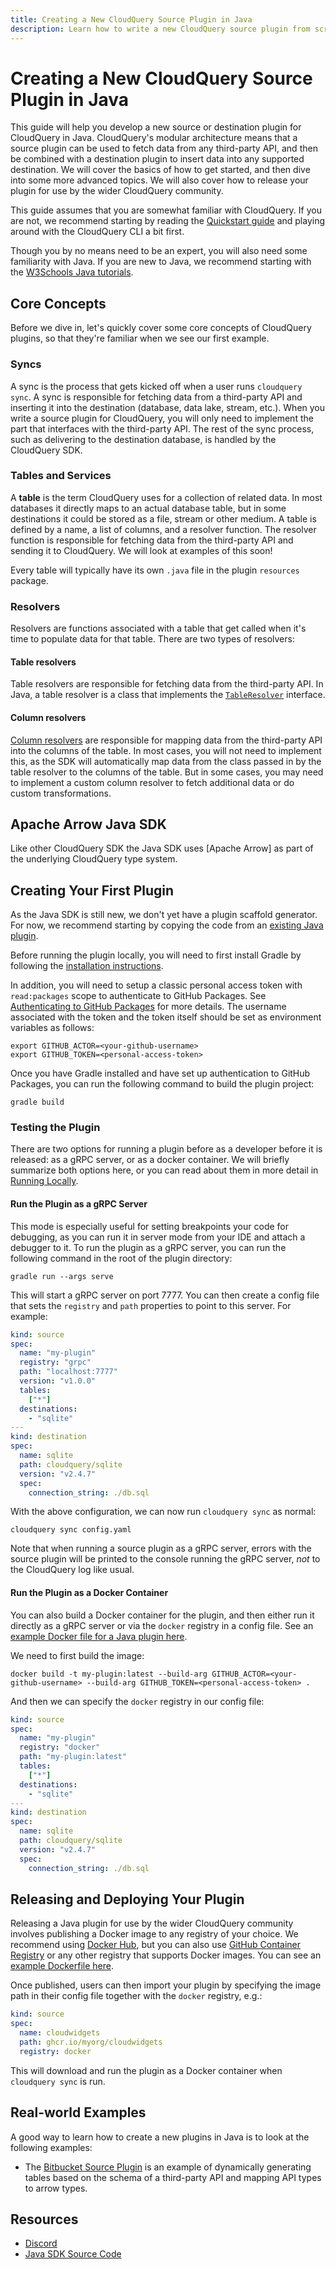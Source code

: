 ```yaml
---
title: Creating a New CloudQuery Source Plugin in Java
description: Learn how to write a new CloudQuery source plugin from scratch in Java.
---
```


# Creating a New CloudQuery Source Plugin in Java

This guide will help you develop a new source or destination plugin for CloudQuery in Java. CloudQuery's modular architecture means that a source plugin can be used to fetch data from any third-party API, and then be combined with a destination plugin to insert data into any supported destination. We will cover the basics of how to get started, and then dive into some more advanced topics. We will also cover how to release your plugin for use by the wider CloudQuery community.

This guide assumes that you are somewhat familiar with CloudQuery. If you are not, we recommend starting by reading the [Quickstart guide](/docs/quickstart) and playing around with the CloudQuery CLI a bit first.

Though you by no means need to be an expert, you will also need some familiarity with Java. If you are new to Java, we recommend starting with the [W3Schools Java tutorials](https://www.w3schools.com/java/).

## Core Concepts

Before we dive in, let's quickly cover some core concepts of CloudQuery plugins, so that they're familiar when we see our first example.

### Syncs

A sync is the process that gets kicked off when a user runs `cloudquery sync`. A sync is responsible for fetching data from a third-party API and inserting it into the destination (database, data lake, stream, etc.). When you write a source plugin for CloudQuery, you will only need to implement the part that interfaces with the third-party API. The rest of the sync process, such as delivering to the destination database, is handled by the CloudQuery SDK.

### Tables and Services

A **table** is the term CloudQuery uses for a collection of related data. In most databases it directly maps to an actual database table, but in some destinations it could be stored as a file, stream or other medium. A table is defined by a name, a list of columns, and a resolver function. The resolver function is responsible for fetching data from the third-party API and sending it to CloudQuery. We will look at examples of this soon!

Every table will typically have its own `.java` file in the plugin `resources` package.

### Resolvers

Resolvers are functions associated with a table that get called when it's time to populate data for that table. There are two types of resolvers:

#### Table resolvers

Table resolvers are responsible for fetching data from the third-party API. In Java, a table resolver is a class that implements the [`TableResolver`](https://github.com/cloudquery/plugin-sdk-java/blob/9c7b78fff2ae72fc2eb0f18e12372bf91bffffd5/lib/src/main/java/io/cloudquery/schema/TableResolver.java) interface.

#### Column resolvers

[Column resolvers](https://github.com/cloudquery/plugin-sdk-java/blob/9c7b78fff2ae72fc2eb0f18e12372bf91bffffd5/lib/src/main/java/io/cloudquery/schema/ColumnResolver.java) are responsible for mapping data from the third-party API into the columns of the table. In most cases, you will not need to implement this, as the SDK will automatically map data from the class passed in by the table resolver to the columns of the table. But in some cases, you may need to implement a custom column resolver to fetch additional data or do custom transformations.

## Apache Arrow Java SDK

Like other CloudQuery SDK the Java SDK uses [Apache Arrow] as part of the underlying CloudQuery type system.

## Creating Your First Plugin

As the Java SDK is still new, we don't yet have a plugin scaffold generator. For now, we recommend starting by copying the code from an [existing Java plugin](https://github.com/cloudquery/cloudquery/tree/main/plugins/source/bitbucket).

Before running the plugin locally, you will need to first install Gradle by following the [installation instructions](https://gradle.org/install/).

In addition, you will need to setup a classic personal access token with `read:packages` scope to authenticate to GitHub Packages. See [Authenticating to GitHub Packages](https://docs.github.com/en/packages/working-with-a-github-packages-registry/working-with-the-gradle-registry#authenticating-to-github-packages) for more details. The username associated with the token and the token itself should be set as environment variables as follows:

```
export GITHUB_ACTOR=<your-github-username>
export GITHUB_TOKEN=<personal-access-token>
```

Once you have Gradle installed and have set up authentication to GitHub Packages, you can run the following command to build the plugin project:

```
gradle build
```

### Testing the Plugin

There are two options for running a plugin before as a developer before it is released: as a gRPC server, or as a docker container. We will briefly summarize both options here, or you can read about them in more detail in [Running Locally](/docs/developers/running-locally).

#### Run the Plugin as a gRPC Server

This mode is especially useful for setting breakpoints your code for debugging, as you can run it in server mode from your IDE and attach a debugger to it. To run the plugin as a gRPC server, you can run the following command in the root of the plugin directory:

```shell
gradle run --args serve
```

This will start a gRPC server on port 7777. You can then create a config file that sets the `registry` and `path` properties to point to this server. For example:

```yaml copy filename=config.yaml
kind: source
spec:
  name: "my-plugin"
  registry: "grpc"
  path: "localhost:7777"
  version: "v1.0.0"
  tables:
    ["*"]
  destinations:
    - "sqlite"
---
kind: destination
spec:
  name: sqlite
  path: cloudquery/sqlite
  version: "v2.4.7"
  spec:
    connection_string: ./db.sql
```

With the above configuration, we can now run `cloudquery sync` as normal:

```shell copy
cloudquery sync config.yaml
```

Note that when running a source plugin as a gRPC server, errors with the source plugin will be printed to the console running the gRPC server, _not_ to the CloudQuery log like usual.

#### Run the Plugin as a Docker Container

You can also build a Docker container for the plugin, and then either run it directly as a gRPC server or via the `docker` registry in a config file. See an [example Docker file for a Java plugin here](https://github.com/cloudquery/cloudquery/blob/9a630b01890bea7b30e45007f0c00169ed066d23/plugins/source/bitbucket/Dockerfile).

We need to first build the image:

```shell
docker build -t my-plugin:latest --build-arg GITHUB_ACTOR=<your-github-username> --build-arg GITHUB_TOKEN=<personal-access-token> .
```

And then we can specify the `docker` registry in our config file:

```yaml copy filename=config.yaml
kind: source
spec:
  name: "my-plugin"
  registry: "docker"
  path: "my-plugin:latest"
  tables:
    ["*"]
  destinations:
    - "sqlite"
---
kind: destination
spec:
  name: sqlite
  path: cloudquery/sqlite
  version: "v2.4.7"
  spec:
    connection_string: ./db.sql
```

## Releasing and Deploying Your Plugin

Releasing a Java plugin for use by the wider CloudQuery community involves publishing a Docker image to any registry of your choice. We recommend using [Docker Hub](https://hub.docker.com/), but you can also use [GitHub Container Registry](https://docs.github.com/en/packages/guides/about-github-container-registry) or any other registry that supports Docker images. You can see an [example Dockerfile here](https://github.com/cloudquery/cloudquery/blob/9a630b01890bea7b30e45007f0c00169ed066d23/plugins/source/bitbucket/Dockerfile).

Once published, users can then import your plugin by specifying the image path in their config file together with the `docker` registry, e.g.:

```yaml copy
kind: source
spec:
  name: cloudwidgets
  path: ghcr.io/myorg/cloudwidgets
  registry: docker
```

This will download and run the plugin as a Docker container when `cloudquery sync` is run.

## Real-world Examples

A good way to learn how to create a new plugins in Java is to look at the following examples:

- The [Bitbucket Source Plugin](https://github.com/cloudquery/cloudquery/tree/main/plugins/source/bitbucket) is an example of dynamically generating tables based on the schema of a third-party API and mapping API types to arrow types.

## Resources

- [Discord](https://cloudquery.io/discord)
- [Java SDK Source Code](https://github.com/cloudquery/plugin-sdk-java)
